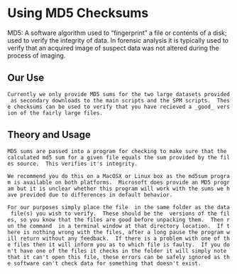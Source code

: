 = Using MD5 Checksums =

MD5: A software algorithm used to “fingerprint” a file or contents of a disk; used to verify the integrity of data. In forensic analysis it is typically used to verify that an acquired image of suspect data was not altered during the process of imaging.

<wiki:toc>

== Our Use ==

 Currently we only provide MD5 sums for the two large datasets provided as secondary downloads to the main scripts and the SPM scripts.  These checksums can be used to verify that you have recieved a _good_ version of the fairly large files.

== Theory and Usage ==

 MD5 sums are passed into a program for checking to make sure that the calculated md5 sum for a given file equals the sum provided by the files source.  This verifies it's integrity.

 We recommend you do this on a MacOSX or Linux box as the md5sum program is available on both platforms.  Microsoft does provide an MD5 program but it is unclear whether this program will work with the sums we have provided due to differences in default behavior.

 For our purposes simply place the file {{{md5mvpa.txt}}} in the same folder as the data file(s) you wish to verify.  These should be the {{{ .tar.gz }}} versions of the files, so you know that the files are good before unpacking them.  Then run the command {{{md5sum -c md5mvps.txt}}} in a terminal window at that directory location.  If there is nothing wrong with the files, after a long pause the program will return without any feedback.  If there is a problem with one of the files then it will inform you as to which file is faulty.  If you don't have one of the files it checks in the folder it will simply note that it can't open this file, these errors can be safely ignored as the software can't check data for something that doesn't exist.